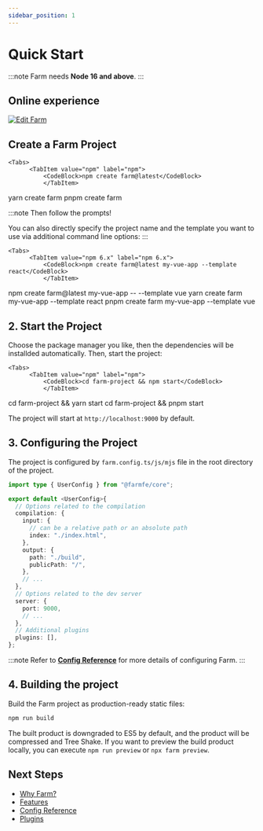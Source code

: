 ```yaml
---
sidebar_position: 1
---
```



# Quick Start

:::note
Farm needs **Node 16 and above**. 
:::

## Online experience

[![Edit Farm](https://codesandbox.io/static/img/play-codesandbox.svg)](https://codesandbox.io/p/github/ErKeLost/react/main)

## Create a Farm Project

    <Tabs>
          <TabItem value="npm" label="npm">
              <CodeBlock>npm create farm@latest</CodeBlock>
              </TabItem>

  <TabItem value="yarn" label="yarn">
          <CodeBlock>yarn create farm</CodeBlock>
              </TabItem>
  <TabItem value="pnpm" label="pnpm">
          <CodeBlock>pnpm create farm</CodeBlock>
              </TabItem>
          </Tabs>

:::note
Then follow the prompts!

You can also directly specify the project name and the template you want to use via additional command line options:
:::

    <Tabs>
          <TabItem value="npm 6.x" label="npm 6.x">
              <CodeBlock>npm create farm@latest my-vue-app --template react</CodeBlock>
              </TabItem>

  <TabItem value="npm 7+" label="npm 7+">
          <CodeBlock>npm create farm@latest my-vue-app -- --template vue</CodeBlock>
              </TabItem>
  <TabItem value="yarn" label="yarn">
          <CodeBlock>yarn create farm my-vue-app --template react</CodeBlock>
              </TabItem>
  <TabItem value="pnpm" label="pnpm">
          <CodeBlock>pnpm create farm my-vue-app --template vue</CodeBlock>
              </TabItem>
          </Tabs>

## 2. Start the Project

Choose the package manager you like, then the dependencies will be installded automatically.
Then, start the project:

    <Tabs>
          <TabItem value="npm" label="npm">
              <CodeBlock>cd farm-project && npm start</CodeBlock>
              </TabItem>

  <TabItem value="yarn" label="yarn">
          <CodeBlock>cd farm-project && yarn start</CodeBlock>
              </TabItem>
  <TabItem value="pnpm" label="pnpm">
          <CodeBlock>cd farm-project && pnpm start</CodeBlock>
              </TabItem>
          </Tabs>

The project will start at `http://localhost:9000` by default.

## 3. Configuring the Project

The project is configured by `farm.config.ts/js/mjs` file in the root directory of the project.

```ts title="farm.config.ts"
import type { UserConfig } from "@farmfe/core";

export default <UserConfig>{
  // Options related to the compilation
  compilation: {
    input: {
      // can be a relative path or an absolute path
      index: "./index.html",
    },
    output: {
      path: "./build",
      publicPath: "/",
    },
    // ...
  },
  // Options related to the dev server
  server: {
    port: 9000,
    // ...
  },
  // Additional plugins
  plugins: [],
};
```

:::note
Refer to **[Config Reference](/docs/config/farm-config)** for more details of configuring Farm.
:::

## 4. Building the project

Build the Farm project as production-ready static files:

```bash
npm run build
```

The built product is downgraded to ES5 by default, and the product will be compressed and Tree Shake. If you want to preview the build product locally, you can execute `npm run preview` or `npx farm preview`.

## Next Steps

- [Why Farm?](/docs/why-farm)
- [Features](/docs/features/html)
- [Config Reference](/docs/config/farm-config)
- [Plugins](/docs/plugins/official-plugins/overview)
